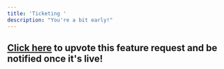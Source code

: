 ```yaml
---
title: 'Ticketing '
description: "You're a bit early!"
---
```


## [<u>Click here</u>](https://panora.canny.io/integration-requests) to upvote this feature request and be notified once it's live!